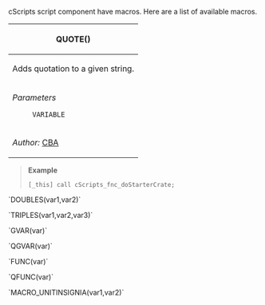 cScripts script component have macros. Here are a list of available macros.

{| class="wikitable"
! style="width:100%;" scope="row" colspan="2"| QUOTE()
|-
| scope="row" colspan="2"| Adds quotation to a given string.
|-
|''Parameters''
: <code>VARIABLE</code>
|
|-
| scope="row" colspan="2"| ''Author:'' [https://github.com/CBATeam/CBA_A3 CBA]
|}
<blockquote>'''Example'''
<pre>
[_this] call cScripts_fnc_doStarterCrate;
</pre></blockquote>




`DOUBLES(var1,var2)`

`TRIPLES(var1,var2,var3)`

`GVAR(var)`

`QGVAR(var)`

`FUNC(var)`

`QFUNC(var)`

`MACRO_UNITINSIGNIA(var1,var2)`